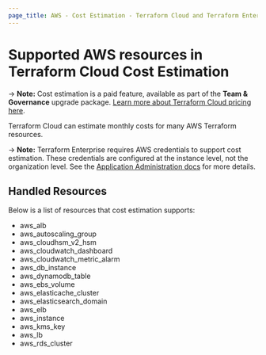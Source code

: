 ```yaml
---
page_title: AWS - Cost Estimation - Terraform Cloud and Terraform Enterprise
---
```


# Supported AWS resources in Terraform Cloud Cost Estimation

-> **Note:** Cost estimation is a paid feature, available as part of the **Team & Governance** upgrade package. [Learn more about Terraform Cloud pricing here](https://www.hashicorp.com/products/terraform/pricing).

Terraform Cloud can estimate monthly costs for many AWS Terraform resources.

-> **Note:** Terraform Enterprise requires AWS credentials to support cost estimation. These credentials are configured at the instance level, not the organization level. See the [Application Administration docs](/enterprise/admin/application/integration) for more details.

## Handled Resources

Below is a list of resources that cost estimation supports:

* aws_alb
* aws_autoscaling_group
* aws_cloudhsm_v2_hsm
* aws_cloudwatch_dashboard
* aws_cloudwatch_metric_alarm
* aws_db_instance
* aws_dynamodb_table
* aws_ebs_volume
* aws_elasticache_cluster
* aws_elasticsearch_domain
* aws_elb
* aws_instance
* aws_kms_key
* aws_lb
* aws_rds_cluster
